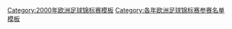 {{Catnav|頁面分類|...|体育|体育模板|足球模板|足球竞赛模板}}

[[Category:2000年欧洲足球锦标赛模板|Category:2000年欧洲足球锦标赛模板]]
[[Category:各年欧洲足球锦标赛参赛名单模板|Category:各年欧洲足球锦标赛参赛名单模板]]